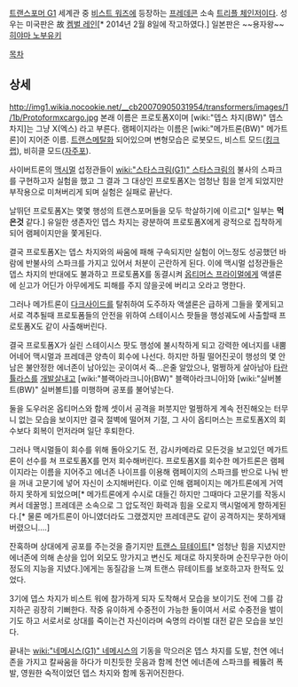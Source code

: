 [[트랜스포머 G1]] 세계관 중 [[비스트 워즈]]에 등장하는 [[프레데콘]] 소속 [[트리플 체인저]]이다. 성우는 미국판은 故 [[켐벌 레인]][* 2014년 2월 8일에 작고하였다.] 일본판은 ~~용자왕~~ [[히야마 노부유키]]

[[목차]]


== 상세 ==
http://img1.wikia.nocookie.net/__cb20070905031954/transformers/images/1/1b/Protoformxcargo.jpg
본래 이름은 프로토폼X이며 [wiki:"뎁스 차지(BW)" 뎁스 차지]는 그냥 X(엑스) 라고 부른다. 램페이지라는 이름은 [wiki:"메가트론(BW)" 메가트론]이 지어준 이름. [[트랜스메탈]]화 되어있으며 변형모습은 로봇모드, 비스트 모드([[킹크랩]]), 비히클 모드([[자주포]]).

사이버트론의 [[맥시멀]] 섭정관들이 [[wiki:"스타스크림(G1)" 스타스크림]]의 불사의 스파크를 구현하고자 실험을 했고 그 결과 그 대상인 프로토폼X는 엄청난 힘을 얻게 되었지만 부작용으로 미쳐버리게 되며 실험은 실패로 끝난다. 

날뛰던 프로토폼X는 몇몇 행성의 트랜스포머들을 모두 학살하기에 이르고[* 일부는 '''먹은것''' 같다.] 유일한 생존자인 뎁스 차지는 광분하여 프로토폼X에게 광적으로 집착하게 되어 램페이지만을 쫓게된다. 

결국 프로토폼X는 뎁스 차지와의 싸움에 패해 구속되지만 실험이 어느정도 성공했던 바람에 반불사의 스파크를 가지고 있어서 처분이 곤란하게 된다. 이에 맥시멀 섭정관들은 뎁스 차지의 반대에도 불과하고 프로토폼X를 동결시켜 [[옵티머스 프라이멀]]에게 액샐론에 싣고가 어딘가 아무에게도 피해를 주지 않을곳에 버리고 오라고 명한다.

그러나 메가트론이 [[다크사이드]]를 탈취하여 도주하자 액샐론은 급하게 그들을 쫓게되고 서로 격추될때 프로토폼들의 안전을 위하여 스테이시스 팟들을 행성궤도에 사출할때 프로토폼X도 같이 사출해버린다.

결국 프로토폼X가 실린 스테이시스 팟도 행성에 불시착하게 되고 강력한 에너지를 내뿜어네어 맥시멀과 프레데콘 양측이 회수에 나선다. 하지만 하필 떨어진곳이 행성의 몇 안남은 불안정한 에너존이 남아있는 곳이여서 죽...은줄 알았으나, 멀쩡하게 살아남아 [[타란튤라스]]를 [[개발살]]내고 [wiki:"블랙아라크니아(BW)" 블랙아라크니아]와 [wiki:"실버볼트(BW)" 실버볼트]를 미행하며 공포를 불어넣는다. 

둘을 도우러온 옵티머스와 함께 셋이서 공격을 퍼붓지만 멀쩡하게 계속 전진해오는 터무니 없는 모습을 보이지만 결국 절벽에 떨어져 기절, 그 사이 옵티머스는 프로토폼X의 회수보다 회복이 먼저라며 일단 후퇴한다. 

그러나 맥시멀들이 회수를 위해 돌아오기도 전, 감시카메라로 모든것을 보고있던 메가트론이 선수를 쳐 프로토폼X를 먼저 회수해버린다. 프로토폼X를 회수한 메가트론은 램페이지라는 이름을 지어주고 에너존 나이프를 이용해 램페이지의 스파크를 반으로 나눠 반을 꺼내 고문기에 넣어 자신이 소지해버린다.  이로 인해 램페이지는 메가트론에게 거역하지 못하게 되었으며[* 메가트론에게 수시로 대들긴 하지만 그때마다 고문기를 작동시켜서 데꿀멍.] 프레데콘 소속으로 그 압도적인 화력과 힘을 오로지 맥시멀에게 향하게된다.[* 물론 메가트론이 아니였더라도 그랬겠지만 프레데콘도 같이 공격하지는 못하게돼버렸으니….]

잔혹하며 상대에게 공포를 주는것을 즐기지만 [[트랜스 뮤테이트]][* 엄청난 힘을 지녔지만 에너존에 의해 손상을 입어 외모도 망가지고 변신도 제대로 하지못하며 순진무구한 아이정도의 지능을 지녔다.]에게는 동질감을 느껴 트랜스 뮤테이트를 보호하고자 한적도 있었다.

3기에 뎁스 차지가 비스트 워에 참가하게 되자 도착해서 모습을 보이기도 전에 그를 감지하곤 굉장히 기뻐한다. 작중 유이하게 수중전이 가능한 둘이여서 서로 수중전을 벌이기도 하고 서로서로 상대를 죽이는건 자신이라며 숙명의 라이벌 대전 같은 모습을 보인다.

끝내는 [[wiki:"네메시스(G1)" 네메시스]]의 기동을 막으러온 뎁스 차지를 도발, 천연 에너존을 가지고 칼싸움을 하다가 미친듯한 웃음과 함께 천연 에너존에 스파크를 꿰뚫려 폭발, 영원한 숙적이었던 뎁스 차지와 함께 동귀어진한다. 

